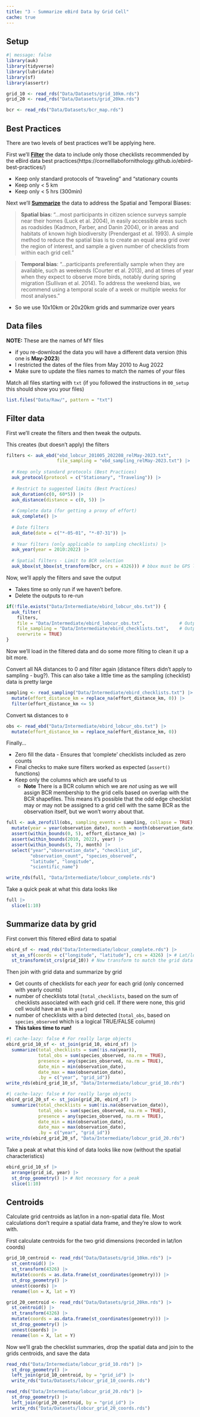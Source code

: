 ```yaml
---
title: "3 - Summarize eBird Data by Grid Cell"
cache: true
---
```


## Setup

```r
#| message: false
library(auk)
library(tidyverse)
library(lubridate)
library(sf)
library(assertr)

grid_10 <- read_rds("Data/Datasets/grid_10km.rds")
grid_20 <- read_rds("Data/Datasets/grid_20km.rds")

bcr <- read_rds("Data/Datasets/bcr_map.rds")
```

## Best Practices

There are two levels of best practices we'll be applying here.

First we'll [**Filter**](#filter-data) the data to include only those checklists recommended by the
eBird data best practices(https://cornelllabofornithology.github.io/ebird-best-practices/)

- Keep only standard protocols of "traveling" and "stationary counts
- Keep only < 5 km
- Keep only < 5 hrs (300min)

Next we'll [**Summarize**](#summarize-data-by-grid) the data to address the Spatial and Temporal Biases:

> **Spatial bias**: "...most participants in citizen science surveys sample near
their homes (Luck et al. 2004), in easily accessible areas such as roadsides
(Kadmon, Farber, and Danin 2004), or in areas and habitats of known high biodiversity
(Prendergast et al. 1993). A simple method to reduce the spatial bias is to
create an equal area grid over the region of interest, and sample a given
number of checklists from within each grid cell."

> **Temporal bias**: "...participants preferentially sample when they are
available, such as weekends (Courter et al. 2013), and at times of year
when they expect to observe more birds, notably during spring migration
(Sullivan et al. 2014). To address the weekend bias, we recommend using
a temporal scale of a week or multiple weeks for most analyses."

- So we use 10x10km or 20x20km grids and summarize over years


## Data files

**NOTE:** These are the names of MY files

- if you re-download the data you will have a different data version (this one is **May-2023**)
- I restricted the dates of the files from May 2010 to Aug 2022
- Make sure to update the files names to match the names of your files

Match all files starting with `txt`
 (if you followed the instructions in `00_setup` this should show you your files)


```r
list.files("Data/Raw/", pattern = "txt")
```


## Filter data

First we'll create the filters and then tweak the outputs. 

This creates (but doesn't apply) the filters

```r
filters <- auk_ebd("ebd_lobcur_201005_202208_relMay-2023.txt",
                   file_sampling = "ebd_sampling_relMay-2023.txt") |>
  
  # Keep only standard protocols (Best Practices)
  auk_protocol(protocol = c("Stationary", "Traveling")) |>
  
  # Restrict to suggested limits (Best Practices)
  auk_duration(c(0, 60*5)) |>
  auk_distance(distance = c(0, 5)) |>
  
  # Complete data (for getting a proxy of effort)
  auk_complete() |>
  
  # Date filters
  auk_date(date = c("*-05-01", "*-07-31")) |>
  
  # Year filters (only applicable to sampling checklists) |>
  auk_year(year = 2010:2022) |>
  
  # Spatial filters - Limit to BCR selection
  auk_bbox(st_bbox(st_transform(bcr, crs = 4326))) # bbox must be GPS lat/lon (4326)
```

Now, we'll apply the filters and save the output

- Takes time so only run if we haven't before. 
- Delete the outputs to re-run

```r
if(!file.exists("Data/Intermediate/ebird_lobcur_obs.txt")) {
  auk_filter(
    filters,
    file = "Data/Intermediate/ebird_lobcur_obs.txt",             # Output
    file_sampling = "Data/Intermediate/ebird_checklists.txt",    # Output
    overwrite = TRUE)
}
```

Now we'll load in the filtered data and do some more filting to clean it up a bit more.


Convert all NA distances to 0 and filter again 
(distance filters didn't apply to sampling - bug?). 
This can also take a little time as the sampling (checklist) data is pretty large

```r
sampling <- read_sampling("Data/Intermediate/ebird_checklists.txt") |>
  mutate(effort_distance_km = replace_na(effort_distance_km, 0)) |>
  filter(effort_distance_km <= 5)
```

Convert `NA` distances to `0`
```r
obs <- read_ebd("Data/Intermediate/ebird_lobcur_obs.txt") |>
  mutate(effort_distance_km = replace_na(effort_distance_km, 0))
```

Finally...

- Zero fill the data - Ensures that 'complete' checklists included as zero counts
- Final checks to make sure filters worked as expected (`assert()` functions)
- Keep only the columns which are useful to us
  - **Note** There is a BCR column which we are *not* using as we will assign
    BCR membership to the grid cells based on overlap with the BCR shapefiles. 
    This means it's possible that the odd edge checklist may or may not be 
    assigned to a grid cell with the same BCR as the observation itself, but we
    won't worry about that. 

```r
full <- auk_zerofill(obs, sampling_events = sampling, collapse = TRUE) |>
  mutate(year = year(observation_date), month = month(observation_date)) |>
  assert(within_bounds(0, 5), effort_distance_km) |>
  assert(within_bounds(2010, 2022), year) |>
  assert(within_bounds(5, 7), month) |>
  select("year","observation_date", "checklist_id", 
         "observation_count", "species_observed", 
         "latitude", "longitude",
         "scientific_name")

write_rds(full, "Data/Intermediate/lobcur_complete.rds")
```

Take a quick peak at what this data looks like

```r
full |> 
  slice(1:10)
```

## Summarize data by grid

First convert this filtered eBird data to spatial
```r
ebird_sf <- read_rds("Data/Intermediate/lobcur_complete.rds") |>
  st_as_sf(coords = c("longitude", "latitude"), crs = 4326) |> # Lat/lon are GPS (4326)
  st_transform(st_crs(grid_10)) # Now transform to match the grid data
```

Then join with grid data and summarize by grid

- Get counts of checklists for each *year* for each grid (only concerned with yearly counts)
- number of checklists total (`total_checklists`, based on the sum of checklists associated with each grid cell. If there were none, this grid cell would have an `NA` in `year`)
- number of checklists with a bird detected 
  (`total_obs`, based on `species_observed` which is a logical TRUE/FALSE column)
- **This takes time to run!**

```r
#| cache-lazy: false # For really large objects
ebird_grid_10_sf <- st_join(grid_10, ebird_sf) |>
  summarize(total_checklists = sum(!is.na(year)),
            total_obs = sum(species_observed, na.rm = TRUE),
            presence = any(species_observed, na.rm = TRUE),
            date_min = min(observation_date),
            date_max = max(observation_date),
            .by = c("year", "grid_id"))
write_rds(ebird_grid_10_sf, "Data/Intermediate/lobcur_grid_10.rds")
```

```r
#| cache-lazy: false # For really large objects
ebird_grid_20_sf <- st_join(grid_20, ebird_sf) |>
  summarize(total_checklists = sum(!is.na(observation_date)),
            total_obs = sum(species_observed, na.rm = TRUE),
            presence = any(species_observed, na.rm = TRUE),
            date_min = min(observation_date),
            date_max = max(observation_date),
            .by = c("year", "grid_id"))
write_rds(ebird_grid_20_sf, "Data/Intermediate/lobcur_grid_20.rds")
```

Take a peak at what this kind of data looks like now (without the spatial characteristics)

```r
ebird_grid_10_sf |>
  arrange(grid_id, year) |>
  st_drop_geometry() |> # Not necessary for a peak
  slice(1:10)
```

## Centroids

Calculate grid centroids as lat/lon in a non-spatial data file. 
Most calculations don't require a spatial data frame, and they're slow to work with.

First calculate centroids for the two grid dimensions (recorded in lat/lon coords)
```r
grid_10_centroid <- read_rds("Data/Datasets/grid_10km.rds") |>
  st_centroid() |>
  st_transform(4326) |>
  mutate(coords = as.data.frame(st_coordinates(geometry))) |>
  st_drop_geometry() |>
  unnest(coords) |>
  rename(lon = X, lat = Y)

grid_20_centroid <- read_rds("Data/Datasets/grid_20km.rds") |>
  st_centroid() |>
  st_transform(4326) |>
  mutate(coords = as.data.frame(st_coordinates(geometry))) |>
  st_drop_geometry() |>
  unnest(coords) |>
  rename(lon = X, lat = Y)
```


Now we'll grab the checklist summaries, drop the spatial data and join to the grids centroids, 
and save the data

```r
read_rds("Data/Intermediate/lobcur_grid_10.rds") |>
  st_drop_geometry() |>
  left_join(grid_10_centroid, by = "grid_id") |>
  write_rds("Data/Datasets/lobcur_grid_10_coords.rds")

read_rds("Data/Intermediate/lobcur_grid_20.rds") |>
  st_drop_geometry() |>
  left_join(grid_20_centroid, by = "grid_id") |>
  write_rds("Data/Datasets/lobcur_grid_20_coords.rds")
```
